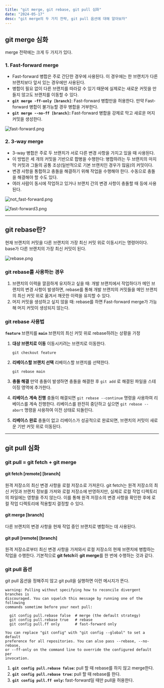 ```yaml
---
title: "git merge, git rebase, git pull 심화"
date: "2024-05-17"
desc: "git merge의 두 가지 전략, git pull 옵션에 대해 알아보자"
---
```


## git merge 심화

merge 전략에는 크게 두 가지가 있다.

### 1. Fast-forward merge

- Fast-forward 병합은 주로 간단한 경우에 사용된다. 이 경우에는 한 브랜치가 다른 브랜치보다 앞서 있는 경우에만 사용된다.
- 병합이 필요 없이 다른 브랜치를 따라갈 수 있기 때문에 실제로는 새로운 커밋을 만들지 않고도 브랜치를 이동할 수 있다.
- **`git merge -ff-only [branch]`**: Fast-forward 병합만을 허용한다. 만약 Fast-forward 병합이 불가능할 경우 병합을 거부한다.
- **`git merge --no-ff [branch]`:** Fast-forward 병합을 강제로 막고 새로운 머지 커밋을 생성한다.

![fast-forward.png](/posts/git/merge_rebase_pull/fast-forward.png)

### 2. 3-way merge

- 3-way 병합은 주로 두 브랜치가 서로 다른 변경 사항을 가지고 있을 때 사용된다.
- 이 방법은 세 개의 커밋을 기반으로 합병을 수행한다: 병합하려는 두 브랜치의 마지막 커밋과 그들의 공통 조상(일반적으로 기본 브랜치인 경우가 많음)의 커밋이다.
- 변경 사항을 통합하고 충돌을 해결하기 위해 작업을 수행해야 한다. 수동으로 충돌을 해결해야 할 수도 있다.
- 여러 사람이 동시에 작업하고 있거나 브랜치 간의 변경 사항이 충돌할 때 등에 사용된다.

![not_fast-forward.png](/posts/git/merge_rebase_pull/not_fast-forward.png)

![fast-forward3.png](/posts/git/merge_rebase_pull/3-way_merge.png)

---

## git rebase란?

현재 브랜치의 커밋을 다른 브랜치의 가장 최신 커밋 위로 이동시키는 명령어이다.
base가 다른 브랜치의 가장 최신 커밋이 된다.

![rebase.png](/posts/git/merge_rebase_pull/rebase.png)

### git rebase를 사용하는 경우

1. 브랜치의 이력을 깔끔하게 유지하고 싶을 때: 개발 브랜치에서 작업하다가 메인 브랜치의 변경 사항이 발생하면, rebase를 통해 개발 브랜치의 커밋들을 메인 브랜치의 최신 커밋 위로 옮겨서 깨끗한 이력을 유지할 수 있다.
2. 머지 커밋을 생성하고 싶지 않을 때: rebase를 하면 Fast-forward merge가 가능해 머지 커밋이 생성되지 않는다.

### git rebase 사용법

**`feature`** 브랜치를 **`main`** 브랜치의 최신 커밋 위로 rebase하려는 상황을 가정

1. **대상 브랜치로 이동**
   이동시키려는 브랜치로 이동한다.

   ```shell
   git checkout feature
   ```

2. **리베이스할 브랜치 선택**
   리베이스할 브랜치를 선택한다.

   ```shell
   git rebase main
   ```

3. **충돌 해결**
   만약 충돌이 발생하면 충돌을 해결한 후 `git add` 로 해결된 파일을 스테이징 영역에 추가한다.

4. **리베이스 계속 진행**
   충돌이 해결되면 `git rebase --continue` 명령을 사용하여 리베이스를 계속 진행한다. 리베이스를 완전히 중단하고 싶으면 `git rebase --abort` 명령을 사용하여 이전 상태로 되돌린다.

5. **리베이스 완료**
   충돌이 없고 리베이스가 성공적으로 완료되면, 브랜치의 커밋이 새로운 기반 커밋 위로 이동된다.

---

## git pull 심화

### git pull = git fetch + git merge

#### git fetch [remote] [branch]

원격 저장소의 최신 변경 사항을 로컬 저장소로 가져온다. git fetch는 원격 저장소의 최신 커밋과 브랜치 정보를 가져와 로컬 저장소에 반영하지만, 실제로 로컬 작업 디렉토리의 파일에는 영향을 주지 않는다. 이를 통해 원격 저장소의 변경 사항을 확인한 후에 로컬 작업 디렉토리에 적용할지 결정할 수 있다.

#### git merge [branch]

다른 브랜치의 변경 사항을 현재 작업 중인 브랜치로 병합하는 데 사용된다.

#### git pull [remote] [branch]

원격 저장소로부터 최신 변경 사항을 가져와서 로컬 저장소의 현재 브랜치에 병합하는 작업을 수행한다. 기본적으로 **git fetch**와 **git merge**를 한 번에 수행하는 것과 같다.

### git pull 옵션

git pull 옵션을 정해주지 않고 git pull을 실행하면 이런 메시지가 뜬다.

```terminal
warning: Pulling without specifying how to reconcile divergent branches is
discouraged. You can squelch this message by running one of the following
commands sometime before your next pull:

  git config pull.rebase false  # merge (the default strategy)
  git config pull.rebase true   # rebase
  git config pull.ff only       # fast-forward only

You can replace "git config" with "git config --global" to set a default
preference for all repositories. You can also pass --rebase, --no-rebase,
or --ff-only on the command line to override the configured default per
invocation.
```

1. **`git config pull.rebase false`:** pull 할 때 rebase를 하지 않고 merge한다.
2. **`git config pull.rebase true`:** pull 할 때 rebase를 한다.
3. **`git config pull.ff only`:** fast-forward일 때만 pull을 허용한다.
